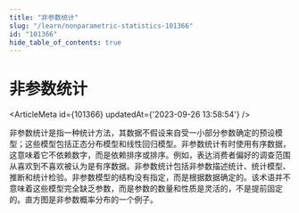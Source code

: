 ```yaml
---
title: "非参数统计"
slug: "/learn/nonparametric-statistics-101366"
id: "101366"
hide_table_of_contents: true
---
```



# 非参数统计

<ArticleMeta id={101366} updatedAt={'2023-09-26 13:58:54'} />
<div className='border-solid border-b border-t-0 my-4 border-[var(--ifm-color-gray-300)]' />

非参数统计是指一种统计方法，其数据不假设来自受一小部分参数确定的预设模型；这些模型包括正态分布模型和线性回归模型。非参数统计有时使用有序数据，这意味着它不依赖数字，而是依赖排序或排序。例如，表达消费者偏好的调查范围从喜欢到不喜欢被认为是有序数据。非参数统计包括非参数描述统计、统计模型、推断和统计检验。非参数模型的结构没有指定，而是根据数据确定的。该术语并不意味着这些模型完全缺乏参数，而是参数的数量和性质是灵活的，不是提前固定的。直方图是非参数概率分布的一个例子。
